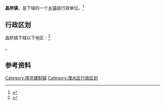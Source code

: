 {{中国乡级行政区|32/01/24/106/000}}

'''晶桥镇'''，是{{PRC admin/fullname|32/01/24/106/000|3}}下辖的一个[[乡镇|乡镇]]级行政单位。<ref>{{PRC admin/ref sgc|{{PRC admin/parent|32/01/24/106/000}}}}</ref>

== 行政区划 ==

晶桥镇下辖以下地区：<ref>{{PRC admin/ref sgc|32/01/24/106/000}}</ref>

{{PRC admin/children|32/01/24/106/000}}。

== 参考资料 ==

{{reflist}}

{{江苏省南京市溧水区行政区划}}
{{江苏行政区划小作品}}
[[Category:南京建制镇|Category:南京建制镇]]
[[Category:溧水区行政区划|Category:溧水区行政区划]]